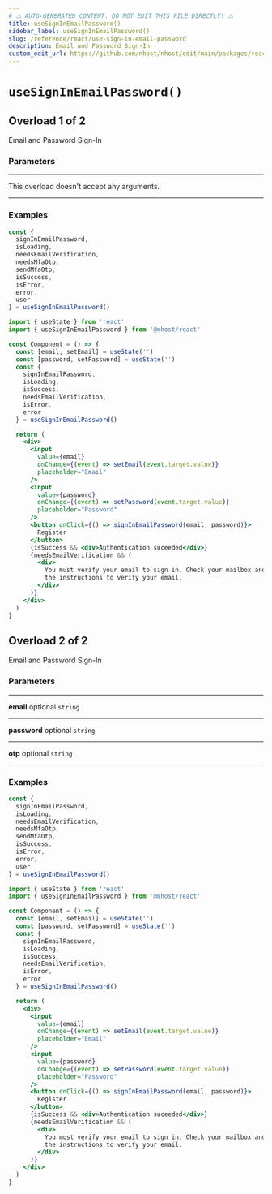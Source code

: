 ```yaml
---
# ⚠️ AUTO-GENERATED CONTENT. DO NOT EDIT THIS FILE DIRECTLY! ⚠️
title: useSignInEmailPassword()
sidebar_label: useSignInEmailPassword()
slug: /reference/react/use-sign-in-email-password
description: Email and Password Sign-In
custom_edit_url: https://github.com/nhost/nhost/edit/main/packages/react/src/hooks/authentication.ts#L107
---
```


# `useSignInEmailPassword()`

## Overload 1 of 2

Email and Password Sign-In

### Parameters

---

<span className="light-grey">This overload doesn't accept any arguments.</span>

---

### Examples

```js
const {
  signInEmailPassword,
  isLoading,
  needsEmailVerification,
  needsMfaOtp,
  sendMfaOtp,
  isSuccess,
  isError,
  error,
  user
} = useSignInEmailPassword()
```

```jsx
import { useState } from 'react'
import { useSignInEmailPassword } from '@nhost/react'

const Component = () => {
  const [email, setEmail] = useState('')
  const [password, setPassword] = useState('')
  const {
    signInEmailPassword,
    isLoading,
    isSuccess,
    needsEmailVerification,
    isError,
    error
  } = useSignInEmailPassword()

  return (
    <div>
      <input
        value={email}
        onChange={(event) => setEmail(event.target.value)}
        placeholder="Email"
      />
      <input
        value={password}
        onChange={(event) => setPassword(event.target.value)}
        placeholder="Password"
      />
      <button onClick={() => signInEmailPassword(email, password)}>
        Register
      </button>
      {isSuccess && <div>Authentication suceeded</div>}
      {needsEmailVerification && (
        <div>
          You must verify your email to sign in. Check your mailbox and follow
          the instructions to verify your email.
        </div>
      )}
    </div>
  )
}
```

## Overload 2 of 2

Email and Password Sign-In

### Parameters

---

**<span className="parameter-name">email</span>** <span className="optional-status">optional</span> `string`

---

**<span className="parameter-name">password</span>** <span className="optional-status">optional</span> `string`

---

**<span className="parameter-name">otp</span>** <span className="optional-status">optional</span> `string`

---

### Examples

```js
const {
  signInEmailPassword,
  isLoading,
  needsEmailVerification,
  needsMfaOtp,
  sendMfaOtp,
  isSuccess,
  isError,
  error,
  user
} = useSignInEmailPassword()
```

```jsx
import { useState } from 'react'
import { useSignInEmailPassword } from '@nhost/react'

const Component = () => {
  const [email, setEmail] = useState('')
  const [password, setPassword] = useState('')
  const {
    signInEmailPassword,
    isLoading,
    isSuccess,
    needsEmailVerification,
    isError,
    error
  } = useSignInEmailPassword()

  return (
    <div>
      <input
        value={email}
        onChange={(event) => setEmail(event.target.value)}
        placeholder="Email"
      />
      <input
        value={password}
        onChange={(event) => setPassword(event.target.value)}
        placeholder="Password"
      />
      <button onClick={() => signInEmailPassword(email, password)}>
        Register
      </button>
      {isSuccess && <div>Authentication suceeded</div>}
      {needsEmailVerification && (
        <div>
          You must verify your email to sign in. Check your mailbox and follow
          the instructions to verify your email.
        </div>
      )}
    </div>
  )
}
```
